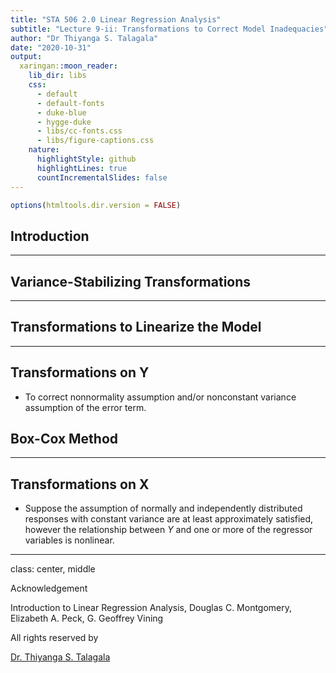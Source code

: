 ```yaml
---
title: "STA 506 2.0 Linear Regression Analysis"
subtitle: "Lecture 9-ii: Transformations to Correct Model Inadequacies"
author: "Dr Thiyanga S. Talagala"
date: "2020-10-31"
output:
  xaringan::moon_reader:
    lib_dir: libs
    css: 
      - default
      - default-fonts
      - duke-blue
      - hygge-duke
      - libs/cc-fonts.css
      - libs/figure-captions.css
    nature:
      highlightStyle: github
      highlightLines: true
      countIncrementalSlides: false
---
```

```r
options(htmltools.dir.version = FALSE)
```


## Introduction

---

## Variance-Stabilizing Transformations

---

## Transformations to Linearize the Model

<!--https://ademos.people.uic.edu/Chapter12.html-->

---

## Transformations on Y

- To correct nonnormality assumption and/or nonconstant variance assumption of the error term.

## Box-Cox Method

---

## Transformations on X

- Suppose the assumption of normally and independently distributed responses with constant variance are at least approximately satisfied, however the relationship between $Y$ and one or more of the regressor variables is nonlinear. 

---

class: center, middle



Acknowledgement

Introduction to Linear Regression Analysis, Douglas C. Montgomery, Elizabeth A. Peck, G. Geoffrey Vining


All rights reserved by 

[Dr. Thiyanga S. Talagala](https://thiyanga.netlify.app/) 



